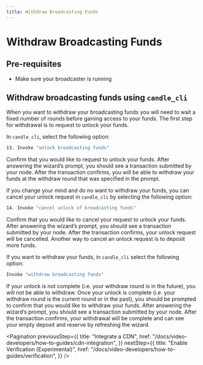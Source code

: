 ```yaml
---
title: Withdraw Broadcasting Funds
---
```


# Withdraw Broadcasting Funds

## Pre-requisites

- Make sure your broadcaster is running

## Withdraw broadcasting funds using `candle_cli`

When you want to withdraw your broadcasting funds you will need to wait a fixed
number of rounds before gaining access to your funds. The first step for
withdrawal is to request to unlock your funds.

In `candle_cli`, select the following option:

```bash
13. Invoke "unlock broadcasting funds"
```

Confirm that you would like to request to unlock your funds. After answering the
wizard’s prompt, you should see a transaction submitted by your node. After the
transaction confirms, you will be able to withdraw your funds at the withdraw
round that was specified in the prompt.

If you change your mind and do no want to withdraw your funds, you can cancel
your unlock request in `candle_cli` by selecting the following option:

```bash
14. Invoke "cancel unlock of broadcasting funds"
```

Confirm that you would like to cancel your request to unlock your funds. After
answering the wizard’s prompt, you should see a transaction submitted by your
node. After the transaction confirms, your unlock request will be cancelled.
Another way to cancel an unlock request is to deposit more funds.

If you want to withdraw your funds, in `candle_cli` select the following
option:

```bash
Invoke "withdraw broadcasting funds"
```

If your unlock is not complete (i.e. your withdraw round is in the future), you
will not be able to withdraw. Once your unlock is complete (i.e. your withdraw
round is the current round or in the past), you should be prompted to confirm
that you would like to withdraw your funds. After answering the wizard’s prompt,
you should see a transaction submitted by your node. After the transaction
confirms, your withdrawal will be complete and can see your empty deposit and
reserve by refreshing the wizard.

<Pagination
  previousStep={{
    title: "Integrate a CDN",
    href: "/docs/video-developers/how-to-guides/cdn-integration",
  }}
  nextStep={{
    title: "Enable Verification (Experimental)",
    href: "/docs/video-developers/how-to-guides/verification",
  }}
/>
